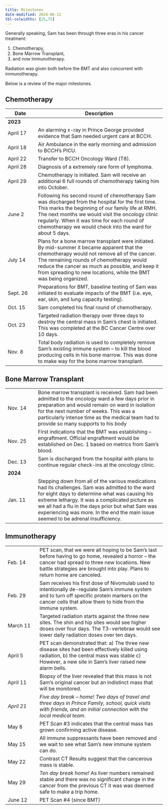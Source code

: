 ```yaml
---
title: Milestones
date-modified: 2024-06-11
tbl-colwidths: [25,75]
---
```



Generally speaking, Sam has been through three eras in his cancer
treatment: 

1. Chemotherapy, 
2. Bone Marrow Transplant, 
3. and now Immunotherapy.
   
Radiation was given both before the BMT and also concurrent with immunotherapy. 
   
Below is a review of the major milestones.

## Chemotherapy

+--------------+-------------------------------------------------------------+
| Date         | Description                                                 |
+==============+=============================================================+
|              |                                                             |
| **2023**     |                                                             |
|              |                                                             |
+--------------+-------------------------------------------------------------+
| April 17     | An alarming x-ray in                                        |
|              | Prince George                                               |
|              | provided evidence that                                      |
|              | Sam needed urgent                                           |
|              | care at BCCH.                                               |
+--------------+-------------------------------------------------------------+
| April 18     | Air Ambulance in the                                        |
|              | early morning and                                           |
|              | admission to BCCH's                                         |
|              | PICU.                                                       |
+--------------+-------------------------------------------------------------+
| April 22     | Transfer to BCCH                                            |
|              | Oncology Ward (T8).                                         |
+--------------+-------------------------------------------------------------+
| April 28     | Diagnosis of a extremely                                    |
|              | rare form of                                                |
|              | lymphoma.                                                   |
+--------------+-------------------------------------------------------------+
| April 29     | Chemotherapy is                                             |
|              | initiated. Sam will                                         |
|              | receive an additional 6                                     |
|              | full rounds of                                              |
|              | chemotherapy taking him                                     |
|              | into October.                                               |
+--------------+-------------------------------------------------------------+
| June 2       | Following his second                                        |
|              | round of chemotherapy                                       |
|              | Sam was discharged from                                     |
|              | the hospital for the                                        |
|              | first time. This marks                                      |
|              | the beginning of our                                        |
|              | family life at RMH. The                                     |
|              | next months we would                                        |
|              | visit the oncology                                          |
|              | clinic regularly. When                                      |
|              | it was time for each                                        |
|              | round of chemotherapy we                                    |
|              | would check into the                                        |
|              | ward for about 5 days.                                      |
+--------------+-------------------------------------------------------------+
| July 14      | Plans for a bone marrow                                     |
|              | transplant were                                             |
|              | initiated. By                                               |
|              | mid-summer it became                                        |
|              | apparent that the                                           |
|              | chemotherapy would not                                      |
|              | remove all of the                                           |
|              | cancer. The remaining                                       |
|              | rounds of                                                   |
|              | chemotherapy would                                          |
|              | reduce the cancer as                                        |
|              | much as possible, and                                       |
|              | keep it from                                                |
|              | spreading to new                                            |
|              | locations, while the                                        |
|              | BMT was being organized.                                    |
|              |                                                             |
+--------------+-------------------------------------------------------------+
| Sept. 26     | Preparations for BMT,                                       |
|              | baseline testing of Sam                                     |
|              | was initiated to                                            |
|              | evaluate impacts of the                                     |
|              | BMT (i.e. eye, ear,                                         |
|              | skin, and lung capacity                                     |
|              | testing).                                                   |
+--------------+-------------------------------------------------------------+
| Oct. 15      | Sam completed his final                                     |
|              | round of                                                    |
|              | chemotherapy.                                               |
+--------------+-------------------------------------------------------------+
| Oct. 23      | Targeted radiation                                          |
|              | therapy over three days                                     |
|              | to destroy the                                              |
|              | central mass in Sam's                                       |
|              | chest is initiated. This                                    |
|              | was completed at the BC                                     |
|              | Cancer Centre over 10                                       |
|              | days.                                                       |
+--------------+-------------------------------------------------------------+
| Nov. 8       | Total body radiation is                                     |
|              | used to completely                                          |
|              | remove Sam's existing                                       |
|              | immune system – to kill                                     |
|              | the blood producing                                         |
|              | cells in his bone                                           |
|              | marrow. This was done to                                    |
|              | make way for the bone                                       |
|              | marrow                                                      |
|              | transplant.                                                 |
+--------------+-------------------------------------------------------------+




## Bone Marrow Transplant

+--------------+-------------------------------------------------------------+
| Nov. 14      | Bone marrow                                                 |
|              | transplant is                                               |
|              | received. Sam had                                           |
|              | been admitted to                                            |
|              | the oncology ward a                                         |
|              | few days prior in                                           |
|              | preparation and                                             |
|              | would remain on                                             |
|              | ward in isolation for                                       |
|              | the next                                                    |
|              | number of weeks.                                            |
|              | This was a                                                  |
|              | particularly                                                |
|              | intense time as the                                         |
|              | medical team had to                                         |
|              | provide so many                                             |
|              | supports to his                                             |
|              | body                                                        |
+--------------+-------------------------------------------------------------+
| Nov. 25      | First indications                                           |
|              | that the BMT was                                            |
|              | establishing –                                              |
|              | engraftment.                                                |
|              | Official                                                    |
|              | engraftment would                                           |
|              | be  established                                             |
|              | on Dec. 1 based on                                          |
|              |    metrics from                                             |
|              | Sam's blood.                                                |
+--------------+-------------------------------------------------------------+
| Dec. 13      | Sam is discharged                                           |
|              | from the hospital                                           |
|              | with plans to                                               |
|              | continue regular                                            |
|              | check-ins at the                                            |
|              | oncology clinic.                                            |
+--------------+-------------------------------------------------------------+
| **2024**     |                                                             |
+--------------+-------------------------------------------------------------+
| Jan. 11      | Stepping down from                                          |
|              | all of the various                                          |
|              | medications                                                 |
|              | had its challenges.                                         |
|              | Sam was admitted to                                         |
|              | the ward for eight                                          |
|              | days to determine                                           |
|              | what was causing                                            |
|              | his extreme                                                 |
|              | lethargy. It was a                                          |
|              | complicated picture                                         |     
|              | as we all had a flu                                         |
|              | in the days prior                                           |
|              | but what Sam was                                            |
|              | experiencing was                                            |
|              | more. In the end                                            |
|              | the main issue                                              |
|              | seemed to be                                                |
|              | adrenal insufficiency.                                      |
+--------------+-------------------------------------------------------------+



## Immunotherapy

+---------------+------------------------------------------------------------+
| Feb. 14       | PET scan, that we were                                     |
|               | all hoping to be                                           |
|               | Sam's last before                                          |
|               | having to go home,                                         |
|               | revealed a horror – the                                    |
|               | cancer had spread to                                       |
|               | three new locations.                                       |
|               | New battle strategies                                      |
|               | are brought into play.                                     |
|               | Plans to return home are                                   |
|               | canceled.                                                  |
+---------------+------------------------------------------------------------+
| Feb. 29       | Sam receives his first                                     |
|               | dose of Nivomulab used to                                  |
|               | intentionally                                              |
|               | de-regulate Sam's                                          |
|               | immune system and to                                       |
|               | turn off specific                                          |
|               | protein markers on the                                     |
|               | cancer cells that allow                                    |
|               | them to hide from the                                      |
|               | immune system.                                             |
+---------------+------------------------------------------------------------+
| March 11      | Targeted radiation                                         |
|               | starts against the three                                   |
|               | new                                                        |
|               | sites. The shin and hip                                    |
|               | sites would see higher                                     |
|               | doses over four days.                                      |
|               | The T3-vertebrae would                                     |
|               | see lower daily                                            |
|               | radiation doses over                                       |
|               | ten days.                                                  |
+---------------+------------------------------------------------------------+
| April 5       | PET scan demonstrated                                      |
|               | that: a\) The three new                                    |
|               | disease sites had been                                     |
|               | effectively killed                                         |
|               | using radiation, b\) the                                   |
|               | central mass was stable                                    |
|               | c\) However, a new site                                    |
|               | in Sam's liver raised                                      |
|               | new alarm bells.                                           |
+---------------+------------------------------------------------------------+
| April 11      | Biopsy of the liver                                        |
|               | revealed that this mass                                    |
|               | is not Sam's original                                      |
|               | cancer but an indistinct                                   |
|               | mass that will be                                          |
|               | monitored.                                                 |
+---------------+------------------------------------------------------------+
| *April 21*    | *Five day break -- home!                                   |
|               | Two days of travel and                                     |
|               | three days in Prince                                       |
|               | Family, school, quick                                      |
|               | visits with friends, and                                   |
|               | an initial connection                                      |
|               | with the local medical                                     |
|               | team.*                                                     |            
+---------------+------------------------------------------------------------+
| May 8         | PET Scan #3 indicates that                                 |
|               | the central mass has                                       |
|               | grown confirming active                                    |
|               | disease.                                                   |
+---------------+------------------------------------------------------------+
| May 15        | All immune suppressants                                    |
|               | have been removed and we                                   |
|               | wait to see what Sam's                                     |
|               | new immune system can do.                                  |
+---------------+------------------------------------------------------------+
| May 22        | Contrast CT                                                |
|               | Results suggest that the                                   |
|               | cancerous mass is stable.                                  |
+---------------+------------------------------------------------------------+
| May 29        | *Ten day break home!*                                      |
|               | As liver numbers                                           |
|               | remained stable and there was no significant change in the |
|               | cancer from the previous CT it was was deemed safe to make |
|               | a trip home.                                               |
+---------------+------------------------------------------------------------+
| June 12       | PET Scan #4 (since BMT)                                    |
|               | 
+---------------+------------------------------------------------------------+
